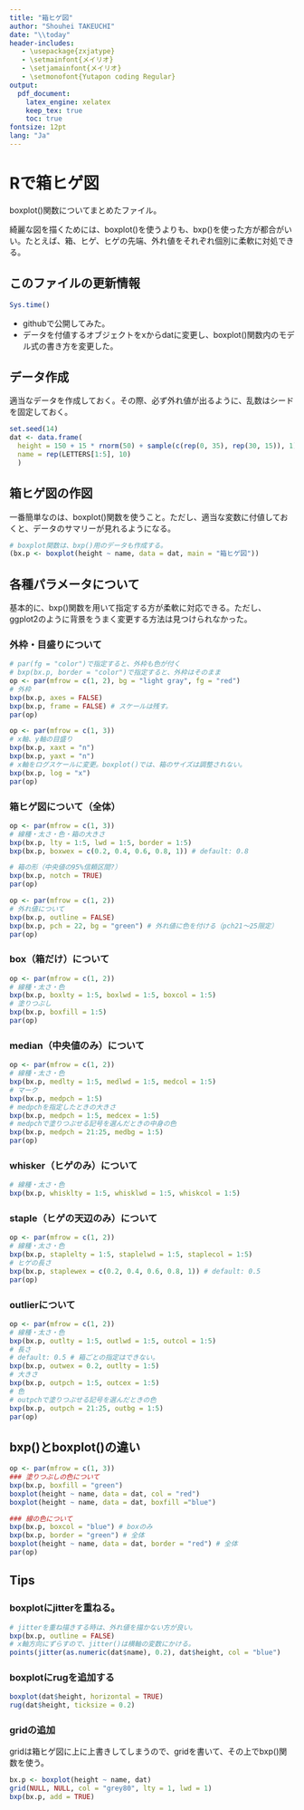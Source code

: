 ```yaml
---
title: "箱ヒゲ図"
author: "Shouhei TAKEUCHI"
date: "\\today"
header-includes:
   - \usepackage{zxjatype}
   - \setmainfont{メイリオ}
   - \setjamainfont{メイリオ}
   - \setmonofont{Yutapon coding Regular}
output:
  pdf_document:
    latex_engine: xelatex
    keep_tex: true
    toc: true
fontsize: 12pt
lang: "Ja"
---
```

\newpage

# Rで箱ヒゲ図
boxplot()関数についてまとめたファイル。

綺麗な図を描くためには、boxplot()を使うよりも、bxp()を使った方が都合がいい。たとえば、箱、ヒゲ、ヒゲの先端、外れ値をそれぞれ個別に柔軟に対処できる。

## このファイルの更新情報
```r
Sys.time()
```

* githubで公開してみた。
* データを付値するオブジェクトをxからdatに変更し、boxplot()関数内のモデル式の書き方を変更した。

## データ作成
適当なデータを作成しておく。その際、必ず外れ値が出るように、乱数はシードを固定しておく。
```r
set.seed(14)
dat <- data.frame(
  height = 150 + 15 * rnorm(50) + sample(c(rep(0, 35), rep(30, 15)), 1), 
  name = rep(LETTERS[1:5], 10)
  )
```

## 箱ヒゲ図の作図
一番簡単なのは、boxplot()関数を使うこと。ただし、適当な変数に付値しておくと、データのサマリーが見れるようになる。
```r
# boxplot関数は、bxp()用のデータも作成する。
(bx.p <- boxplot(height ~ name, data = dat, main = "箱ヒゲ図"))
```

## 各種パラメータについて
基本的に、bxp()関数を用いて指定する方が柔軟に対応できる。ただし、ggplot2のように背景をうまく変更する方法は見つけられなかった。

### 外枠・目盛りについて
```r
# par(fg = "color")で指定すると、外枠も色が付く
# bxp(bx.p, border = "color")で指定すると、外枠はそのまま
op <- par(mfrow = c(1, 2), bg = "light gray", fg = "red")
# 外枠
bxp(bx.p, axes = FALSE)
bxp(bx.p, frame = FALSE) # スケールは残す。
par(op)

op <- par(mfrow = c(1, 3))
# x軸、y軸の目盛り
bxp(bx.p, xaxt = "n")
bxp(bx.p, yaxt = "n")
# x軸をログスケールに変更。boxplot()では、箱のサイズは調整されない。
bxp(bx.p, log = "x")
par(op)
```

### 箱ヒゲ図について（全体）
```r
op <- par(mfrow = c(1, 3))
# 線種・太さ・色・箱の大きさ
bxp(bx.p, lty = 1:5, lwd = 1:5, border = 1:5)
bxp(bx.p, boxwex = c(0.2, 0.4, 0.6, 0.8, 1)) # default: 0.8

# 箱の形（中央値の95%信頼区間?）
bxp(bx.p, notch = TRUE)
par(op)

op <- par(mfrow = c(1, 2))
# 外れ値について
bxp(bx.p, outline = FALSE)
bxp(bx.p, pch = 22, bg = "green") # 外れ値に色を付ける（pch21～25限定）
par(op)
```

### box（箱だけ）について
```r
op <- par(mfrow = c(1, 2))
# 線種・太さ・色
bxp(bx.p, boxlty = 1:5, boxlwd = 1:5, boxcol = 1:5)
# 塗りつぶし
bxp(bx.p, boxfill = 1:5)
par(op)
```

### median（中央値のみ）について
```r
op <- par(mfrow = c(1, 2))
# 線種・太さ・色
bxp(bx.p, medlty = 1:5, medlwd = 1:5, medcol = 1:5)
# マーク
bxp(bx.p, medpch = 1:5)
# medpchを指定したときの大きさ
bxp(bx.p, medpch = 1:5, medcex = 1:5)
# medpchで塗りつぶせる記号を選んだときの中身の色
bxp(bx.p, medpch = 21:25, medbg = 1:5)
par(op)
```

### whisker（ヒゲのみ）について
```r
# 線種・太さ・色
bxp(bx.p, whisklty = 1:5, whisklwd = 1:5, whiskcol = 1:5)
```

### staple（ヒゲの天辺のみ）について
```r
op <- par(mfrow = c(1, 2))
# 線種・太さ・色
bxp(bx.p, staplelty = 1:5, staplelwd = 1:5, staplecol = 1:5)
# ヒゲの長さ
bxp(bx.p, staplewex = c(0.2, 0.4, 0.6, 0.8, 1)) # default: 0.5
par(op)
```

### outlierについて
```r
op <- par(mfrow = c(1, 2))
# 線種・太さ・色
bxp(bx.p, outlty = 1:5, outlwd = 1:5, outcol = 1:5)
# 長さ
# default: 0.5 # 箱ごとの指定はできない。
bxp(bx.p, outwex = 0.2, outlty = 1:5)
# 大きさ
bxp(bx.p, outpch = 1:5, outcex = 1:5)
# 色
# outpchで塗りつぶせる記号を選んだときの色
bxp(bx.p, outpch = 21:25, outbg = 1:5)
par(op)
```

## bxp()とboxplot()の違い
```r
op <- par(mfrow = c(1, 3))
### 塗りつぶしの色について
bxp(bx.p, boxfill = "green")
boxplot(height ~ name, data = dat, col = "red")
boxplot(height ~ name, data = dat, boxfill ="blue")

### 線の色について
bxp(bx.p, boxcol = "blue") # boxのみ
bxp(bx.p, border = "green") # 全体
boxplot(height ~ name, data = dat, border = "red") # 全体
par(op)
```

## Tips
### boxplotにjitterを重ねる。
```r
# jitterを重ね描きする時は、外れ値を描かない方が良い。
bxp(bx.p, outline = FALSE)
# x軸方向にずらすので、jitter()は横軸の変数にかける。
points(jitter(as.numeric(dat$name), 0.2), dat$height, col = "blue")
```

### boxplotにrugを追加する
```r
boxplot(dat$height, horizontal = TRUE)
rug(dat$height, ticksize = 0.2)
```

### gridの追加
gridは箱ヒゲ図に上に上書きしてしまうので、gridを書いて、その上でbxp()関数を使う。
```r
bx.p <- boxplot(height ~ name, dat)
grid(NULL, NULL, col = "grey80", lty = 1, lwd = 1)
bxp(bx.p, add = TRUE)
```
